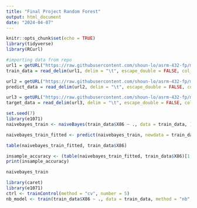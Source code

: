 ```yaml
---
title: "Final Project Random Forest"
output: html_document
date: "2024-04-07"
---
```


```r
knitr::opts_chunk$set(echo = TRUE)
library(tidyverse)
library(RCurl)

#importing data from repo
url1 = getURL("https://raw.githubusercontent.com/shoun-lo/asrm-432-fp/main/train.txt")
train_data = read_delim(url1, delim = "\t", escape_double = FALSE, col_names = FALSE, trim_ws = TRUE)

url2 = getURL("https://raw.githubusercontent.com/shoun-lo/asrm-432-fp/main/predicts.txt")
predict_data = read_delim(url2, delim = "\t", escape_double = FALSE, col_names = FALSE, trim_ws = TRUE)

url3 = getURL("https://raw.githubusercontent.com/shoun-lo/asrm-432-fp/main/targets.txt")
target_data = read_delim(url3, delim = "\t", escape_double = FALSE, col_names = FALSE, trim_ws = TRUE)

```

```r
set.seed(7)
library(e1071)
naivebayes_train <- naiveBayes(train_data$X86 ~ ., data = train_data, )

naivebayes_train_fitted <- predict(naivebayes_train, newdata = train_data, type = "class")

table(naivebayes_train_fitted, train_data$X86)
```
```r
insample_accuracy <- (table(naivebayes_train_fitted, train_data$X86)[1,1] + table(naivebayes_train_fitted, train_data$X86)[2,2]) / dim(train_data)[1]
print(insample_accuracy)
```
```r
naivebayes_train
```

```r
library(caret)
library(e1071)
ctrl <- trainControl(method = "cv", number = 5)
nb_model <- train(train_data$X86 ~ ., data = train_data, method = "nb", trControl = ctrl)
```


